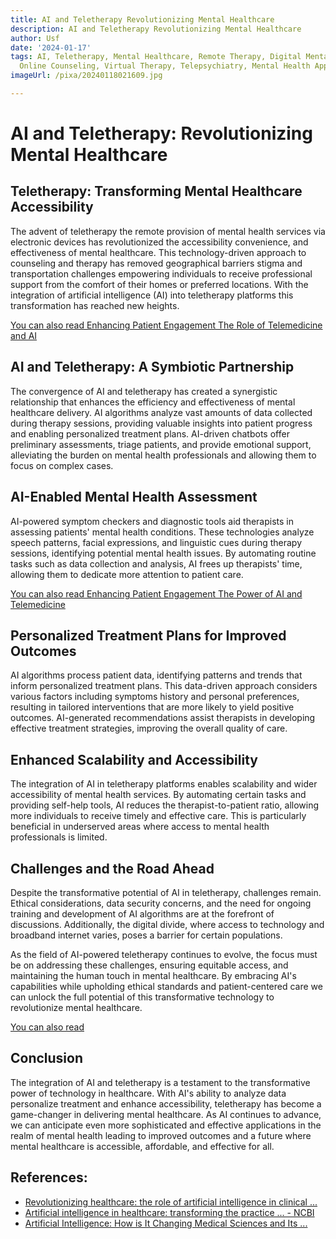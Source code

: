 ```yaml
---
title: AI and Teletherapy Revolutionizing Mental Healthcare
description: AI and Teletherapy Revolutionizing Mental Healthcare
author: Usf
date: '2024-01-17'
tags: AI, Teletherapy, Mental Healthcare, Remote Therapy, Digital Mental Health, E-Therapy,
  Online Counseling, Virtual Therapy, Telepsychiatry, Mental Health Apps
imageUrl: /pixa/20240118021609.jpg

---
```

# AI and Teletherapy: Revolutionizing Mental Healthcare

## Teletherapy: Transforming Mental Healthcare Accessibility

The advent of teletherapy the remote provision of mental health services via electronic devices has revolutionized the accessibility convenience, and effectiveness of mental healthcare. This technology-driven approach to counseling and therapy has  removed geographical barriers stigma and transportation challenges empowering individuals to receive professional support from the comfort of their homes or  preferred locations. With the integration of artificial intelligence (AI) into teletherapy platforms this transformation has reached new heights.

[You can also read Enhancing  Patient Engagement The Role of Telemedicine and AI](Enhancing%20Patient%20Engagement%20The%20Role%20of%20Telemedicine%20and%20AI)


## AI and Teletherapy:  A Symbiotic Partnership

The convergence of AI and teletherapy has created a synergistic relationship that enhances the efficiency and effectiveness of mental healthcare delivery. AI algorithms analyze  vast amounts of data collected during therapy sessions, providing valuable insights into patient progress and enabling personalized treatment plans.  AI-driven chatbots  offer preliminary assessments, triage patients, and provide emotional support, alleviating the burden on mental health  professionals and allowing them to focus on complex  cases.

## AI-Enabled Mental  Health Assessment

AI-powered symptom checkers and diagnostic tools aid therapists in assessing patients' mental health conditions. These technologies analyze speech patterns, facial expressions, and linguistic cues during therapy sessions, identifying  potential mental health issues. By automating routine  tasks such  as data collection and analysis, AI frees up therapists' time,  allowing them  to dedicate more attention to patient care.

[You can also read Enhancing Patient Engagement The Power of AI and Telemedicine](Enhancing%20Patient%20Engagement%20The%20Power%20of%20AI%20and%20Telemedicine)


##  Personalized  Treatment Plans  for Improved Outcomes

AI algorithms  process patient data, identifying  patterns and trends  that  inform personalized treatment plans. This data-driven approach considers various factors including symptoms history and personal preferences, resulting in tailored interventions that are more likely to  yield positive outcomes. AI-generated recommendations  assist therapists in developing effective treatment strategies, improving the overall quality of care.

##  Enhanced Scalability and Accessibility

The integration of AI in teletherapy platforms  enables scalability and wider accessibility of mental health services. By automating certain tasks and providing self-help tools, AI reduces the therapist-to-patient ratio, allowing more individuals to receive timely and effective care. This is particularly beneficial in  underserved areas  where access to mental health professionals is limited.

## Challenges and the Road Ahead

Despite the transformative potential of AI in teletherapy, challenges remain. Ethical considerations,  data  security  concerns, and the  need for ongoing training and development of AI  algorithms are at the forefront  of discussions. Additionally, the digital divide, where access to technology  and broadband internet varies, poses a  barrier for certain populations.

As  the field of AI-powered teletherapy continues  to evolve, the focus must be on addressing these challenges, ensuring equitable access, and maintaining the human touch in  mental healthcare. By embracing AI's capabilities while upholding ethical standards  and patient-centered  care  we can unlock the full potential of  this transformative technology to  revolutionize mental healthcare.

[You can also read ]()


## Conclusion

The integration of AI and teletherapy is a testament  to the transformative power of technology in healthcare. With AI's ability  to analyze data personalize treatment and enhance  accessibility, teletherapy has become a game-changer in delivering mental  healthcare. As AI continues to advance, we can anticipate even more sophisticated  and effective applications in the realm of mental health leading to  improved outcomes and a future where mental  healthcare  is accessible, affordable, and  effective for all.

## References:
- [Revolutionizing healthcare: the role of artificial intelligence in clinical ...](https://bmcmededuc.biomedcentral.com/articles/10.1186/s12909-023-04698-z)
- [Artificial intelligence in healthcare: transforming the practice ... - NCBI](https://www.ncbi.nlm.nih.gov/pmc/articles/PMC8285156/)
- [Artificial Intelligence: How is It Changing Medical Sciences and Its ...](https://www.ncbi.nlm.nih.gov/pmc/articles/PMC7640807/)
